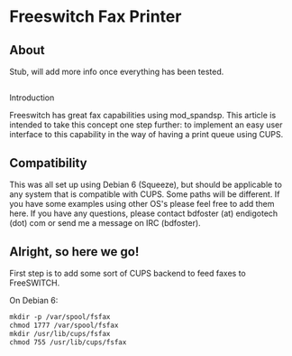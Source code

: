 
# Freeswitch Fax Printer 

 

## About

Stub, will add more info once everything has been tested.


##   
Introduction

Freeswitch has great fax capabilities using mod\_spandsp. This article is intended to take this concept one step further: to implement an easy user interface to this capability in the way of having a print queue using CUPS.

## Compatibility

This was all set up using Debian 6 (Squeeze), but should be applicable to any system that is compatible with CUPS. Some paths will be different. If you have some examples using other OS's please feel free to add them here. If you have any questions, please contact bdfoster (at) endigotech (dot) com or send me a message on IRC (bdfoster).

## Alright, so here we go!

  
First step is to add some sort of CUPS backend to feed faxes to FreeSWITCH.

On Debian 6:

```xml
mkdir -p /var/spool/fsfax
chmod 1777 /var/spool/fsfax
mkdir /usr/lib/cups/fsfax
chmod 755 /usr/lib/cups/fsfax
```


